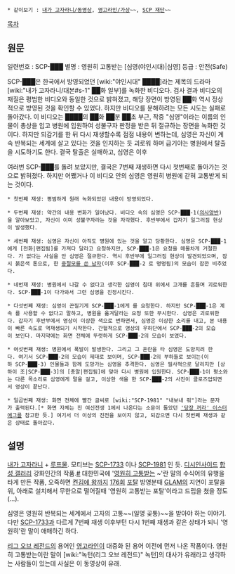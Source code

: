  * 같이보기 : [[내가 고자라니/동영상]], [[영고라인/가상]]~~, [[SCP 재단]]~~

{{{#!html
<iframe title='SCP-███ "영원히 고통받는 심영"' width='640px' height='360px' src='http://videofarm.daum.net/controller/video/viewer/Video.html?vid=6ZVzWYQrzmw$&play_loc=undefined' frameborder='0' scrolling='no' ></iframe>
}}}

[[목차]]
== 원문 ==
일련번호 : SCP-███
별명 : 영원히 고통받는 [심영(야인시대)|심영]
등급 : 안전(Safe)

SCP-███은 한국에서 방영되었던 [wiki:"야인시대" ████]라는 제목의 드라마 [wiki:"내가 고자라니/대본#s-1" ██화 일부]를 녹화한 비디오다. 검사 결과 비디오의 재질은 평범한 비디오와 동일한 것으로 밝혀졌고, 해당 장면이 방영된 ██화 역시 정상적으로 방영된 것을 확인할 수 있었다. 하지만 비디오를 분해하려는 모든 시도는 실패로 돌아갔다. 이 비디오는 ████의 ██화 ██분 ██초 부근, 작중 "심영"이라는 이름의 인물이 총상을 입고 병원에 입원하여 성불구자 판정을 받은 뒤 절규하는 장면을 녹화한 것이다. 하지만 되감기를 한 뒤 다시 재생할수록 점점 내용이 변하는데, 심영은 자신이 계속 반복되는 세계에 살고 있다는 것을 인지하는 듯 괴로워 하며 급기야는 병원에서 탈출을 시도하기도 한다. 결국 탈출은 실패하고, 심영은 이후 {{{[데이터 말소]}}}

여러번 SCP-███를 돌려 보았지만, 결국은 7번째 재생하면 다시 첫번째로 돌아가는 것으로 밝혀졌다. 하지만 어쨌거나 이 비디오 안의 심영은 영원히 병원에 갇혀 고통받게 되는 것이다.



 * 첫번째 재생: 평범하게 원래 녹화되었던 내용이 방영되었다.

 * 두번째 재생: 약간의 내용 변화가 일어났다. 비디오 속의 심영은 SCP-███-1([[의사양반]])을 알아보았고, 자신이 이미 성불구자라는 것을 자각했다. 후반부에서 갑자기 일그러짐 현상이 발생했다.

 * 세번째 재생: 심영은 자신이 아직도 병원에 있는 것을 알고 당황한다. 심영은 SCP-███-1에게 {{{[}}}[전화|편집됨]{{{]}}}를 가져다 달라고 요청하지만, SCP-███-1은 요청을 매몰차게 거절한다. {{{[편집됨]}}}가 없다는 사실을 안 심영은 절규한다. 역시 후반부에 일그러짐 현상이 발견되었으며, 잠시 붉은색 톤으로, 한 [[김두한/야인시대|중절모를 쓴 남자]](이후 SCP-███-2 로 명명됨)의 모습이 잠깐 비추었다.

 * 네번재 재생: 병원에서 나갈 수 없다고 생각한 심영이 침대 위에서 고개를 흔들며 괴로워한다. SCP-███-1이 다가와서 그런 심영을 진정시킨다.

 * 다섯번째 재생: 심영이 끈질기게 SCP-███-1에게 {{{[편집됨]}}}를 요청한다. 하지만 SCP-███-1은 계속 {{{[편집됨]}}}를 사용할 수 없다고 말하고, 병원을 옮겨달라는 요청 또한 무시한다. 심영은 괴로워한다. 갑자기 후반부에서 영상이 이상한 색으로 변하면서, 심영은 이상한 소리를 내고, 본 내용이 빠른 속도로 역재생되기 시작한다. 간헐적으로 영상의 우하단에서 SCP-███-2의 모습이 보인다. 마지막에는 화면 전체에 뚜렷하게 SCP-███-2의 모습이 보였다.

 * 여섯번째 재생: 병원에서 폭발이 발생한다. 그리고 그 혼란을 타 심영은 도망치려 한다. 여기서 SCP-███-2의 모습이 제대로 보이며, SCP-███-2의 부하들로 보이는(이하 SCP-███-3) 인물들과 함께 도망가는 심영을 추격한다. 심영은 필사적으로 달리지만 [상하이 조|SCP-███-3]의 {{{[}}}[총알|편집됨]{{{]}}}에 맞아 다시 병원에 입원한다. SCP-███-1이 평소와는 다른 목소리로 심영에게 말을 걸고, 이상한 색을 한 SCP-███-2의 사진이 클로즈업되면서 영상이 끝난다.

 * 일곱번째 재생: 화면 전체에 빨간 글씨로 [wiki:"SCP-1981" "내보내 줘"]라는 문자가 출력된다.[* 화면 자체는 진 여신전생 1에서 나온다는 소문이 돌았던 [[진 여신전생#s-6|'당장 꺼라' 이스터에그]]를 참고한 듯.] 여기서 더 이상의 진전을 보이지 않고, 되감으면 다시 첫번째 재생과 같은 상태로 돌아갔다.


== 설명 ==
[[내가 고자라니]] + [[루프물]]. 모티브는 [[SCP-1733]] 이나 [[SCP-1981]] 인 듯. [[디시인사이드]] [[합성 갤러리]] 강화인간의 작품.[http://gall.dcinside.com/board/view/?id=composition_dc&no=179336&page= #] 대한민국에 '[[영원히 고통받는]] ~'란 말의 수식어의 유행을 타게 만든 작품, 오죽하면 [[켠김에 왕까지]] [[켠김에%20왕까지/171~180회#s-6|176회]] [[포탈(게임)|포탈]] 방영분때 [[GLAM]]의 지연이 포탈을 위, 아래로 설치해서 무한으로 떨어질때 '영원히 고통받는 포탈'이라고 드립을 쳤을 정도(…).

심영은 영원히 반복되는 세계에서 고자의 고통~~(일명 곶통)~~을 받아야 하는 이야기. 다만 [[SCP-1733]]과 다르게 7번째 재생 이후부턴 다시 1번째 재생과 같은 상태가 되니 '영원히'란 말이 애매하긴 하다.

[[리그 오브 레전드]]의 용어인 [[영고라인]]이 대중화 된 용어 이전에 먼저 나온 작품이다. 영원히 고통받는이란 말이 [wiki:"녹턴(리그 오브 레전드)" 녹턴]의 대사가 유래라고 생각하는 사람들이 있는데 사실은 이 동영상이 유래.
